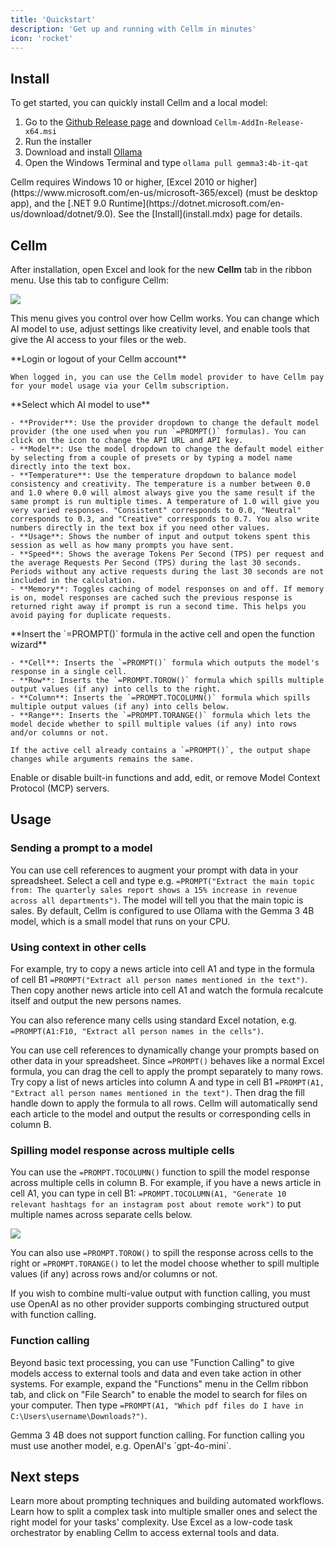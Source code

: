 ```yaml
---
title: 'Quickstart'
description: 'Get up and running with Cellm in minutes'
icon: 'rocket'
---
```


## Install 
To get started, you can quickly install Cellm and a local model:

1. Go to the [Github Release page](https://github.com/getcellm/cellm/releases) and download `Cellm-AddIn-Release-x64.msi`
2. Run the installer
3. Download and install [Ollama](https://ollama.com/)
4. Open the Windows Terminal and type `ollama pull gemma3:4b-it-qat`

<Info>
  Cellm requires Windows 10 or higher, [Excel 2010 or higher](https://www.microsoft.com/en-us/microsoft-365/excel) (must be desktop app), and the [.NET 9.0 Runtime](https://dotnet.microsoft.com/en-us/download/dotnet/9.0). See the [Install](install.mdx) page for details.
</Info>

## Cellm
After installation, open Excel and look for the new **Cellm** tab in the ribbon menu. Use this tab to configure Cellm:

<Frame caption="Cellm Ribbon menu">
  <img src="https://assets.getcellm.com/docs/images/get-started/cellm-ribbon.png" />
</Frame>

This menu gives you control over how Cellm works. You can change which AI model to use, adjust settings like creativity level, and enable tools that give the AI access to your files or the web.

<AccordionGroup>
  <Accordion icon="file-excel" title="Account">
    **Login or logout of your Cellm account**
    
    When logged in, you can use the Cellm model provider to have Cellm pay for your model usage via your Cellm subscription.
  </Accordion>
  <Accordion icon="file-excel" title="Model">
    **Select which AI model to use**
    
    - **Provider**: Use the provider dropdown to change the default model provider (the one used when you run `=PROMPT()` formulas). You can click on the icon to change the API URL and API key.
    - **Model**: Use the model dropdown to change the default model either by selecting from a couple of presets or by typing a model name directly into the text box.
    - **Temperature**: Use the temperature dropdown to balance model consistency and creativity. The temperature is a number between 0.0 and 1.0 where 0.0 will almost always give you the same result if the same prompt is run multiple times. A temperature of 1.0 will give you very varied responses. "Consistent" corresponds to 0.0, "Neutral" corresponds to 0.3, and "Creative" corresponds to 0.7. You also write numbers directly in the text box if you need other values.
    - **Usage**: Shows the number of input and output tokens spent this session as well as how many prompts you have sent.
    - **Speed**: Shows the average Tokens Per Second (TPS) per request and the average Requests Per Second (TPS) during the last 30 seconds. Periods without any active requests during the last 30 seconds are not included in the calculation.
    - **Memory**: Toggles caching of model responses on and off. If memory is on, model responses are cached such the previous response is returned right away if prompt is run a second time. This helps you avoid paying for duplicate requests. 
  </Accordion>
  <Accordion icon="file-excel" title="Output Shape">
    **Insert the `=PROMPT()` formula in the active cell and open the function wizard**
    
    - **Cell**: Inserts the `=PROMPT()` formula which outputs the model's response in a single cell.
    - **Row**: Inserts the `=PROMPT.TOROW()` formula which spills multiple output values (if any) into cells to the right.
    - **Column**: Inserts the `=PROMPT.TOCOLUMN()` formula which spills multiple output values (if any) into cells below.
    - **Range**: Inserts the `=PROMPT.TORANGE()` formula which lets the model decide whether to spill multiple values (if any) into rows and/or columns or not.

    If the active cell already contains a `=PROMPT()`, the output shape changes while arguments remains the same.
  </Accordion>
  <Accordion icon="file-excel" title="Tools">
    Enable or disable built-in functions and add, edit, or remove Model Context Protocol (MCP) servers.
  </Accordion>
</AccordionGroup>

## Usage

### Sending a prompt to a model
You can use cell references to augment your prompt with data in your spreadsheet. Select a cell and type e.g. `=PROMPT("Extract the main topic from: The quarterly sales report shows a 15% increase in revenue across all
  departments")`. The model will tell you that the main topic is sales. By default, Cellm is configured to use Ollama with the Gemma 3 4B model, which is a small model that runs on your CPU.

### Using context in other cells
For example, try to copy a news article into cell A1 and type in the formula of cell B1 `=PROMPT("Extract all person names mentioned in the text")`. Then copy another news article into cell A1 and watch the formula recalcute itself and output the new persons names.

You can also reference many cells using standard Excel notation, e.g. `=PROMPT(A1:F10, "Extract all person names in the cells")`.

You can use cell references to dynamically change your prompts based on other data in your spreadsheet. Since `=PROMPT()` behaves like a normal Excel formula, you can drag the cell to apply the prompt separately to many rows. Try copy a list of news articles into column A and type in cell B1 `=PROMPT(A1, "Extract all person names mentioned in the text")`. Then drag the fill handle down to apply the formula to all rows. Cellm will automatically send each article to the model and output the results or corresponding cells in column B.

### Spilling model response across multiple cells
You can use the `=PROMPT.TOCOLUMN()` function to spill the model response across multiple cells in column B. For example, if you have a news article in cell A1, you can type in cell B1: `=PROMPT.TOCOLUMN(A1, "Generate 10 relevant hashtags for an instagram post about remote work")` to put multiple names across separate cells below. 

<Frame caption="Format output as a row or a column with `=PROMPT.TOROW()` and `=PROMPT.TOCOLUMN()`">
  <img src="https://assets.getcellm.com/docs/images/usage/writing-prompts/to-row-column.png" />
</Frame>

You can also use `=PROMPT.TOROW()` to spill the response across cells to the right or `=PROMPT.TORANGE()` to let the model choose whether to spill multiple values (if any) across rows and/or columns or not.

<Warning>
  If you wish to combine multi-value output with function calling, you must use OpenAI as no other provider supports combinging structured output with function calling. 
</Warning>

### Function calling
Beyond basic text processing, you can use "Function Calling" to give models access to external tools and data and even take action in other systems. For example, expand the "Functions" menu in the Cellm ribbon tab, and click on "File Search" to enable the model to search for files on your computer. Then type `=PROMPT(A1, "Which pdf files do I have in C:\Users\username\Downloads?")`. 

<Tip>
  Gemma 3 4B does not support function calling. For function calling you must use another model, e.g. OpenAI's `gpt-4o-mini`.
</Tip>

## Next steps

<CardGroup cols={2}>
  <Card
    title="Prompting"
    icon="pen-to-square"
    href="/usage/prompting">
    Learn more about prompting techniques and building automated workflows. 
  </Card>
  <Card
    title="Breaking Down Tasks for AI"
    icon="lightbulb"
    href="/usage/breaking-down-tasks">
    Learn how to split a complex task into multiple smaller ones and select the right model for your tasks' complexity.
  </Card>
  <Card
    title="Function Calling"
    icon="image"
    href="/usage/function-calling">
    Use Excel as a low-code task orchestrator by enabling Cellm to access external tools and data.
  </Card>
</CardGroup>
